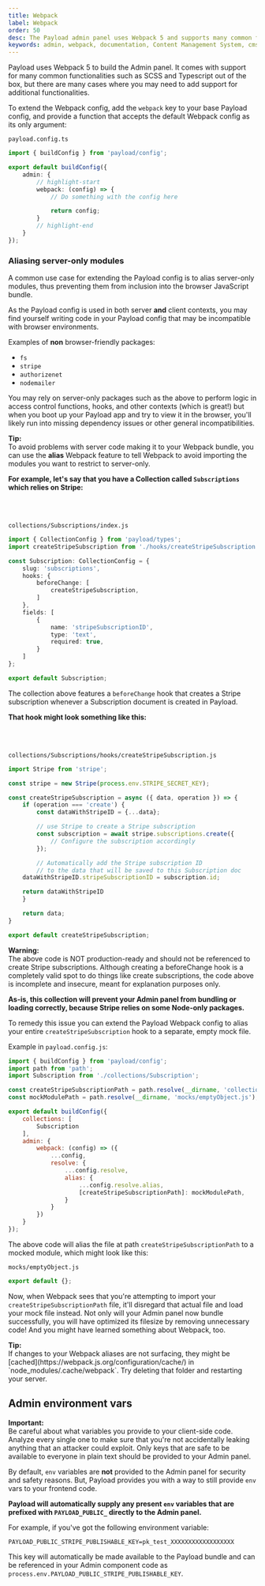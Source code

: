 ```yaml
---
title: Webpack
label: Webpack
order: 50
desc: The Payload admin panel uses Webpack 5 and supports many common functionalities such as SCSS and Typescript out of the box to give you more freedom.
keywords: admin, webpack, documentation, Content Management System, cms, headless, javascript, node, react, express
---
```


Payload uses Webpack 5 to build the Admin panel. It comes with support for many common functionalities such as SCSS and Typescript out of the box, but there are many cases where you may need to add support for additional functionalities.

To extend the Webpack config, add the `webpack` key to your base Payload config, and provide a function that accepts the default Webpack config as its only argument:

`payload.config.ts`
```ts
import { buildConfig } from 'payload/config';

export default buildConfig({
	admin: {
		// highlight-start
		webpack: (config) => {
			// Do something with the config here

			return config;
		}
		// highlight-end
	}
});
```

### Aliasing server-only modules

A common use case for extending the Payload config is to alias server-only modules, thus preventing them from inclusion into the browser JavaScript bundle.

As the Payload config is used in both server **and** client contexts, you may find yourself writing code in your Payload config that may be incompatible with browser environments.

Examples of **non** browser-friendly packages:

- `fs`
- `stripe`
- `authorizenet`
- `nodemailer`

You may rely on server-only packages such as the above to perform logic in access control functions, hooks, and other contexts (which is great!) but when you boot up your Payload app and try to view it in the browser, you'll likely run into missing dependency issues or other general incompatibilities.

<Banner type="success">
	<strong>Tip:</strong><br/>
	To avoid problems with server code making it to your Webpack bundle, you can use the <strong>alias</strong> Webpack feature to tell Webpack to avoid importing the modules you want to restrict to server-only.
</Banner>

<strong>For example, let's say that you have a Collection called `Subscriptions` which relies on Stripe:</strong>

<br/><br/>

`collections/Subscriptions/index.js`
```ts
import { CollectionConfig } from 'payload/types';
import createStripeSubscription from './hooks/createStripeSubscription';

const Subscription: CollectionConfig = {
	slug: 'subscriptions',
	hooks: {
		beforeChange: [
			createStripeSubscription,
		]
	},
	fields: [
		{
			name: 'stripeSubscriptionID',
			type: 'text',
			required: true,
		}
	]
};

export default Subscription;
```

The collection above features a `beforeChange` hook that creates a Stripe subscription whenever a Subscription document is created in Payload.

<strong>That hook might look something like this:</strong>

<br/><br/>

`collections/Subscriptions/hooks/createStripeSubscription.js`
```js
import Stripe from 'stripe';

const stripe = new Stripe(process.env.STRIPE_SECRET_KEY);

const createStripeSubscription = async ({ data, operation }) => {
	if (operation === 'create') {
		const dataWithStripeID = {...data};

		// use Stripe to create a Stripe subscription
		const subscription = await stripe.subscriptions.create({
			// Configure the subscription accordingly
		});

		// Automatically add the Stripe subscription ID
		// to the data that will be saved to this Subscription doc
    dataWithStripeID.stripeSubscriptionID = subscription.id;

    return dataWithStripeID
	}

	return data;
}

export default createStripeSubscription;
```

<Banner type="error">
	<strong>Warning:</strong><br/>
	The above code is NOT production-ready and should not be referenced to create Stripe subscriptions. Although creating a beforeChange hook is a completely valid spot to do things like create subscriptions, the code above is incomplete and insecure, meant for explanation purposes only.
</Banner>

**As-is, this collection will prevent your Admin panel from bundling or loading correctly, because Stripe relies on some Node-only packages.**

To remedy this issue you can extend the Payload Webpack config to alias your entire `createStripeSubscription` hook to a separate, empty mock file.

Example in `payload.config.js`:
```js
import { buildConfig } from 'payload/config';
import path from 'path';
import Subscription from './collections/Subscription';

const createStripeSubscriptionPath = path.resolve(__dirname, 'collections/Subscription/hooks/createStripeSubscription.js');
const mockModulePath = path.resolve(__dirname, 'mocks/emptyObject.js');

export default buildConfig({
	collections: [
		Subscription
	],
	admin: {
		webpack: (config) => ({
			...config,
			resolve: {
				...config.resolve,
				alias: {
					...config.resolve.alias,
					[createStripeSubscriptionPath]: mockModulePath,
				}
			}
		})
	}
});
```

The above code will alias the file at path `createStripeSubscriptionPath` to a mocked module, which might look like this:

`mocks/emptyObject.js`
```js
export default {};
```

Now, when Webpack sees that you're attempting to import your `createStripeSubscriptionPath` file, it'll disregard that actual file and load your mock file instead. Not only will your Admin panel now bundle successfully, you will have optimized its filesize by removing unnecessary code! And you might have learned something about Webpack, too.

<Banner type="success">
	<strong>Tip:</strong><br/>
	If changes to your Webpack aliases are not surfacing, they might be [cached](https://webpack.js.org/configuration/cache/) in `node_modules/.cache/webpack`. Try deleting that folder and restarting your server.
</Banner>

## Admin environment vars

<Banner type="warning">
	<strong>Important:</strong><br />
	Be careful about what variables you provide to your client-side code. Analyze every single one to make sure that you're not accidentally leaking anything that an attacker could exploit. Only keys that are safe to be available to everyone in plain text should be provided to your Admin panel.
</Banner>

By default, `env` variables are **not** provided to the Admin panel for security and safety reasons. But, Payload provides you with a way to still provide `env` vars to your frontend code.

**Payload will automatically supply any present `env` variables that are prefixed with `PAYLOAD_PUBLIC_` directly to the Admin panel.**

For example, if you've got the following environment variable:

`PAYLOAD_PUBLIC_STRIPE_PUBLISHABLE_KEY=pk_test_XXXXXXXXXXXXXXXXXX`

This key will automatically be made available to the Payload bundle and can be referenced in your Admin component code as `process.env.PAYLOAD_PUBLIC_STRIPE_PUBLISHABLE_KEY`.
